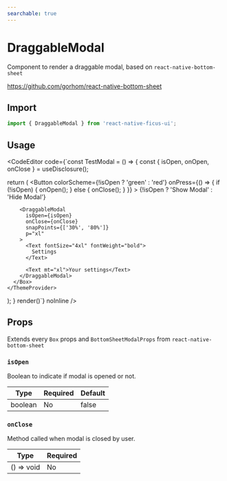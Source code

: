 ```yaml
---
searchable: true
---
```



# DraggableModal

Component to render a draggable modal, based on `react-native-bottom-sheet`

https://github.com/gorhom/react-native-bottom-sheet

## Import

```js
import { DraggableModal } from 'react-native-ficus-ui';
```

## Usage

<CodeEditor code={`const TestModal = () => {
  const { isOpen, onOpen, onClose } = useDisclosure();
  
  return (
    <ThemeProvider>
      <Box h={500} bg="gray.50" p="xl">
        <Button
          colorScheme={!isOpen ? 'green' : 'red'}
          onPress={() => {
            if (!isOpen) {
              onOpen();
            } else {
              onClose();
            }
          }}
        >
          {!isOpen ? 'Show Modal' : 'Hide Modal'}
        </Button>

        <DraggableModal
          isOpen={isOpen}
          onClose={onClose}
          snapPoints={['30%', '80%']}
          p="xl"
        >
          <Text fontSize="4xl" fontWeight="bold">
            Settings
          </Text>

          <Text mt="xl">Your settings</Text>
        </DraggableModal>
      </Box>
    </ThemeProvider>
  );
}
render(<TestModal />)`} noInline />

## Props

Extends every `Box` props and `BottomSheetModalProps` from `react-native-bottom-sheet`

### `isOpen`

Boolean to indicate if modal is opened or not.

| Type    | Required | Default |
| ------- | -------- | ------- |
| boolean | No       | false   |

### `onClose`

Method called when modal is closed by user.

| Type    | Required |
| ------- | -------- |
| () => void | No       |
